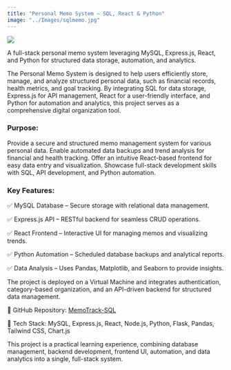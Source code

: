 ```yaml
---
title: "Personal Memo System – SQL, React & Python"
image: "../Images/sqlmemo.jpg"
---
```


![](../Images/sqlmemo.jpg)

A full-stack personal memo system leveraging MySQL, Express.js, React, and Python for structured data storage, automation, and analytics.

The Personal Memo System is designed to help users efficiently store, manage, and analyze structured personal data, such as financial records, health metrics, and goal tracking. By integrating SQL for data storage, Express.js for API management, React for a user-friendly interface, and Python for automation and analytics, this project serves as a comprehensive digital organization tool.

### Purpose:
Provide a secure and structured memo management system for various personal data.
Enable automated data backups and trend analysis for financial and health tracking.
Offer an intuitive React-based frontend for easy data entry and visualization.
Showcase full-stack development skills with SQL, API development, and Python automation.

### Key Features:

✅ MySQL Database – Secure storage with relational data management.

✅ Express.js API – RESTful backend for seamless CRUD operations.

✅ React Frontend – Interactive UI for managing memos and visualizing trends.

✅ Python Automation – Scheduled database backups and analytical reports.

✅ Data Analysis – Uses Pandas, Matplotlib, and Seaborn to provide insights.

The project is deployed on a Virtual Machine and integrates authentication, category-based organization, and an API-driven backend for structured data management.

🔗 GitHub Repository: [MemoTrack-SQL](https://github.com/ZY-ZHOU23/MemoTrack-SQL)

🚀 Tech Stack: MySQL, Express.js, React, Node.js, Python, Flask, Pandas, Tailwind CSS, Chart.js

This project is a practical learning experience, combining database management, backend development, frontend UI, automation, and data analytics into a single, full-stack system.